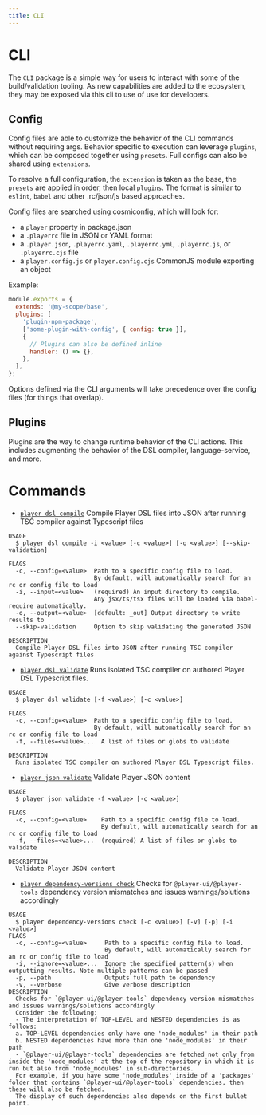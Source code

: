 ```yaml
---
title: CLI
---
```


# CLI

The `CLI` package is a simple way for users to interact with some of the build/validation tooling. As new capabilities are added to the ecosystem, they may be exposed via this cli to use of use for developers. 

## Config

Config files are able to customize the behavior of the CLI commands without requiring args. Behavior specific to execution can leverage `plugins`, which can be composed together using `presets`. Full configs can also be shared using `extensions`.

To resolve a full configuration, the `extension` is taken as the base, the `presets` are applied in order, then local `plugins`.
The format is similar to `eslint`, `babel` and other .rc/json/js based approaches.

Config files are searched using cosmiconfig, which will look for:

- a `player` property in package.json
- a `.playerrc` file in JSON or YAML format
- a `.player.json`, `.playerrc.yaml`, `.playerrc.yml`, `.playerrc.js`, or `.playerrc.cjs` file
- a `player.config.js` or `player.config.cjs` CommonJS module exporting an object

Example:

```js
module.exports = {
  extends: '@my-scope/base',
  plugins: [
    'plugin-npm-package',
    ['some-plugin-with-config', { config: true }],
    {
      // Plugins can also be defined inline
      handler: () => {},
    },
  ],
};
```

Options defined via the CLI arguments will take precedence over the config files (for things that overlap).

## Plugins

Plugins are the way to change runtime behavior of the CLI actions. This includes augmenting the behavior of the DSL compiler, language-service, and more.

# Commands

- [`player dsl compile`](#player-dsl-compile)
Compile Player DSL files into JSON after running TSC compiler against Typescript files

```
USAGE
  $ player dsl compile -i <value> [-c <value>] [-o <value>] [--skip-validation]

FLAGS
  -c, --config=<value>  Path to a specific config file to load.
                        By default, will automatically search for an rc or config file to load
  -i, --input=<value>   (required) An input directory to compile.
                        Any jsx/ts/tsx files will be loaded via babel-require automatically.
  -o, --output=<value>  [default: _out] Output directory to write results to
  --skip-validation     Option to skip validating the generated JSON

DESCRIPTION
  Compile Player DSL files into JSON after running TSC compiler against Typescript files
```

- [`player dsl validate`](#player-dsl-validate)
Runs isolated TSC compiler on authored Player DSL Typescript files.

```
USAGE
  $ player dsl validate [-f <value>] [-c <value>] 

FLAGS
  -c, --config=<value>  Path to a specific config file to load.
                        By default, will automatically search for an rc or config file to load
  -f, --files=<value>...  A list of files or globs to validate

DESCRIPTION
  Runs isolated TSC compiler on authored Player DSL Typescript files.
```

- [`player json validate`](#player-json-validate)
Validate Player JSON content

```
USAGE
  $ player json validate -f <value> [-c <value>]

FLAGS
  -c, --config=<value>    Path to a specific config file to load.
                          By default, will automatically search for an rc or config file to load
  -f, --files=<value>...  (required) A list of files or globs to validate

DESCRIPTION
  Validate Player JSON content
```

- [`player dependency-versions check`](#player-dependency-versions-check)
Checks for `@player-ui/@player-tools` dependency version mismatches and issues warnings/solutions accordingly

```
USAGE
  $ player dependency-versions check [-c <value>] [-v] [-p] [-i <value>]
FLAGS
  -c, --config=<value>     Path to a specific config file to load.
                           By default, will automatically search for an rc or config file to load
  -i, --ignore=<value>...  Ignore the specified pattern(s) when outputting results. Note multiple patterns can be passed
  -p, --path               Outputs full path to dependency
  -v, --verbose            Give verbose description
DESCRIPTION
  Checks for `@player-ui/@player-tools` dependency version mismatches and issues warnings/solutions accordingly
  Consider the following:
  - The interpretation of TOP-LEVEL and NESTED dependencies is as follows:
  a. TOP-LEVEL dependencies only have one 'node_modules' in their path
  b. NESTED dependencies have more than one 'node_modules' in their path
  - `@player-ui/@player-tools` dependencies are fetched not only from inside the 'node_modules' at the top of the repository in which it is run but also from 'node_modules' in sub-directories.
  For example, if you have some 'node_modules' inside of a 'packages' folder that contains `@player-ui/@player-tools` dependencies, then these will also be fetched.
  The display of such dependencies also depends on the first bullet point.
```